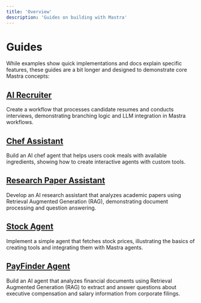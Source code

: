 ```yaml
---
title: 'Overview'
description: 'Guides on building with Mastra'
---
```


# Guides

While examples show quick implementations and docs explain specific features, these guides are a bit longer and designed to  demonstrate core Mastra concepts:

## [AI Recruiter](/guides/guide/ai-recruiter)
Create a workflow that processes candidate resumes and conducts interviews, demonstrating branching logic and LLM integration in Mastra workflows.

## [Chef Assistant](/guides/guide/chef-michel)
Build an AI chef agent that helps users cook meals with available ingredients, showing how to create interactive agents with custom tools.

## [Research Paper Assistant](/guides/guide/research-assistant)
Develop an AI research assistant that analyzes academic papers using Retrieval Augmented Generation (RAG), demonstrating document processing and question answering.

## [Stock Agent](/guides/guide/stock-agent)
Implement a simple agent that fetches stock prices, illustrating the basics of creating tools and integrating them with Mastra agents.

## [PayFinder Agent](/guides/guide/payfinder)
Build an AI agent that analyzes financial documents using Retrieval Augmented Generation (RAG) to extract and answer questions about executive compensation and salary information from corporate filings.


